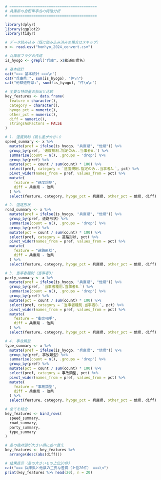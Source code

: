 ```r
# ========================================
# 兵庫県の自転車事故の特徴分析
# ========================================

library(dplyr)
library(ggplot2)
library(tidyr)

# データ読み込み（既に読み込み済みの場合はスキップ）
x <- read.csv("honhyo_2024_convert.csv")

# 兵庫県フラグの作成
is_hyogo <- grepl("兵庫", x$都道府県名)

# 基本統計
cat("=== 基本統計 ===\n")
cat("兵庫県:", sum(is_hyogo), "件\n")
cat("他都道府県:", sum(!is_hyogo), "件\n\n")

# 主要な特徴量の抽出と比較
key_features <- data.frame(
  feature = character(),
  category = character(),
  hyogo_pct = numeric(),
  other_pct = numeric(),
  diff = numeric(),
  stringsAsFactors = FALSE
)

# 1. 速度規制（最も差が大きい）
speed_summary <- x %>%
  mutate(pref = ifelse(is_hyogo, "兵庫県", "他県")) %>%
  group_by(pref, `速度規制.指定のみ..当事者A.`) %>%
  summarise(count = n(), .groups = 'drop') %>%
  group_by(pref) %>%
  mutate(pct = count / sum(count) * 100) %>%
  select(pref, category = `速度規制.指定のみ..当事者A.`, pct) %>%
  pivot_wider(names_from = pref, values_from = pct) %>%
  mutate(
    feature = "速度規制",
    diff = 兵庫県 - 他県
  ) %>%
  select(feature, category, hyogo_pct = 兵庫県, other_pct = 他県, diff)

# 2. 道路形状
road_summary <- x %>%
  mutate(pref = ifelse(is_hyogo, "兵庫県", "他県")) %>%
  group_by(pref, 道路形状) %>%
  summarise(count = n(), .groups = 'drop') %>%
  group_by(pref) %>%
  mutate(pct = count / sum(count) * 100) %>%
  select(pref, category = 道路形状, pct) %>%
  pivot_wider(names_from = pref, values_from = pct) %>%
  mutate(
    feature = "道路形状",
    diff = 兵庫県 - 他県
  ) %>%
  select(feature, category, hyogo_pct = 兵庫県, other_pct = 他県, diff)

# 3. 当事者種別（当事者B）
party_summary <- x %>%
  mutate(pref = ifelse(is_hyogo, "兵庫県", "他県")) %>%
  group_by(pref, `当事者種別.当事者B.`) %>%
  summarise(count = n(), .groups = 'drop') %>%
  group_by(pref) %>%
  mutate(pct = count / sum(count) * 100) %>%
  select(pref, category = `当事者種別.当事者B.`, pct) %>%
  pivot_wider(names_from = pref, values_from = pct) %>%
  mutate(
    feature = "衝突相手",
    diff = 兵庫県 - 他県
  ) %>%
  select(feature, category, hyogo_pct = 兵庫県, other_pct = 他県, diff)

# 4. 事故類型
type_summary <- x %>%
  mutate(pref = ifelse(is_hyogo, "兵庫県", "他県")) %>%
  group_by(pref, 事故類型) %>%
  summarise(count = n(), .groups = 'drop') %>%
  group_by(pref) %>%
  mutate(pct = count / sum(count) * 100) %>%
  select(pref, category = 事故類型, pct) %>%
  pivot_wider(names_from = pref, values_from = pct) %>%
  mutate(
    feature = "事故類型",
    diff = 兵庫県 - 他県
  ) %>%
  select(feature, category, hyogo_pct = 兵庫県, other_pct = 他県, diff)

# 全てを結合
key_features <- bind_rows(
  speed_summary,
  road_summary,
  party_summary,
  type_summary
)

# 差の絶対値が大きい順に並べ替え
key_features <- key_features %>%
  arrange(desc(abs(diff)))

# 結果表示（差の大きいもの上位20件）
cat("=== 兵庫県と他県の主要な差異（上位20件） ===\n")
print(key_features %>% head(20), n = 20)

```
